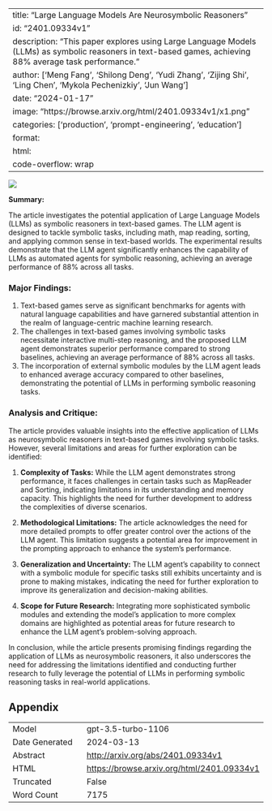 
---
title: "Large Language Models Are Neurosymbolic Reasoners"
id: "2401.09334v1"
description: "This paper explores using Large Language Models (LLMs) as symbolic reasoners in text-based games, achieving 88% average task performance."
author: ['Meng Fang', 'Shilong Deng', 'Yudi Zhang', 'Zijing Shi', 'Ling Chen', 'Mykola Pechenizkiy', 'Jun Wang']
date: "2024-01-17"
image: "https://browse.arxiv.org/html/2401.09334v1/x1.png"
categories: ['production', 'prompt-engineering', 'education']
format:
  html:
    code-overflow: wrap
---

![](https://browse.arxiv.org/html/2401.09334v1/x1.png)

**Summary:**

The article investigates the potential application of Large Language Models (LLMs) as symbolic reasoners in text-based games. The LLM agent is designed to tackle symbolic tasks, including math, map reading, sorting, and applying common sense in text-based worlds. The experimental results demonstrate that the LLM agent significantly enhances the capability of LLMs as automated agents for symbolic reasoning, achieving an average performance of 88% across all tasks.

### Major Findings:
1. Text-based games serve as significant benchmarks for agents with natural language capabilities and have garnered substantial attention in the realm of language-centric machine learning research.
2. The challenges in text-based games involving symbolic tasks necessitate interactive multi-step reasoning, and the proposed LLM agent demonstrates superior performance compared to strong baselines, achieving an average performance of 88% across all tasks.
3. The incorporation of external symbolic modules by the LLM agent leads to enhanced average accuracy compared to other baselines, demonstrating the potential of LLMs in performing symbolic reasoning tasks.

### Analysis and Critique:
The article provides valuable insights into the effective application of LLMs as neurosymbolic reasoners in text-based games involving symbolic tasks. However, several limitations and areas for further exploration can be identified:

1. **Complexity of Tasks:** While the LLM agent demonstrates strong performance, it faces challenges in certain tasks such as MapReader and Sorting, indicating limitations in its understanding and memory capacity. This highlights the need for further development to address the complexities of diverse scenarios.

2. **Methodological Limitations:** The article acknowledges the need for more detailed prompts to offer greater control over the actions of the LLM agent. This limitation suggests a potential area for improvement in the prompting approach to enhance the system's performance.

3. **Generalization and Uncertainty:** The LLM agent's capability to connect with a symbolic module for specific tasks still exhibits uncertainty and is prone to making mistakes, indicating the need for further exploration to improve its generalization and decision-making abilities.

4. **Scope for Future Research:** Integrating more sophisticated symbolic modules and extending the model's application to more complex domains are highlighted as potential areas for future research to enhance the LLM agent's problem-solving approach.

In conclusion, while the article presents promising findings regarding the application of LLMs as neurosymbolic reasoners, it also underscores the need for addressing the limitations identified and conducting further research to fully leverage the potential of LLMs in performing symbolic reasoning tasks in real-world applications.

## Appendix

|          |          |
|----------|----------|
| Model     | gpt-3.5-turbo-1106       |
| Date Generated     | 2024-03-13       |
| Abstract | [http://arxiv.org/abs/2401.09334v1](http://arxiv.org/abs/2401.09334v1)        |
| HTML     | [https://browse.arxiv.org/html/2401.09334v1](https://browse.arxiv.org/html/2401.09334v1)       |
| Truncated       | False       |
| Word Count       | 7175       |
